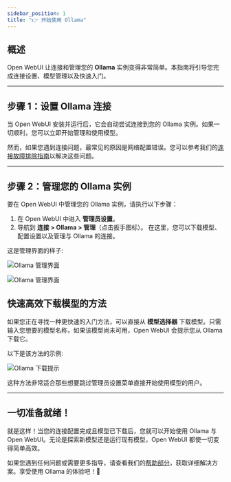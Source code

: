 ```yaml
---
sidebar_position: 1
title: "👉 开始使用 Ollama"
---
```


## 概述

Open WebUI 让连接和管理您的 **Ollama** 实例变得非常简单。本指南将引导您完成连接设置、模型管理以及快速入门。

---

## 步骤 1：设置 Ollama 连接

当 Open WebUI 安装并运行后，它会自动尝试连接到您的 Ollama 实例。如果一切顺利，您可以立即开始管理和使用模型。

然而，如果您遇到连接问题，最常见的原因是网络配置错误。您可以参考我们的[连接故障排除指南](/troubleshooting/connection-error)以解决这些问题。

---

## 步骤 2：管理您的 Ollama 实例

要在 Open WebUI 中管理您的 Ollama 实例，请执行以下步骤：

1. 在 Open WebUI 中进入 **管理员设置**。
2. 导航到 **连接 > Ollama > 管理**（点击扳手图标）。
   在这里，您可以下载模型、配置设置以及管理与 Ollama 的连接。

这是管理界面的样子:

![Ollama 管理界面](/images/getting-started/quick-start/manage-ollama.png)

![Ollama 管理界面](/images/getting-started/quick-start/manage-modal-ollama.png)


## 快速高效下载模型的方法

如果您正在寻找一种更快速的入门方法，可以直接从 **模型选择器** 下载模型。只需输入您想要的模型名称，如果该模型尚未可用，Open WebUI 会提示您从 Ollama 下载它。

以下是该方法的示例:

![Ollama 下载提示](/images/getting-started/quick-start/selector-ollama.png)

这种方法非常适合那些想要跳过管理员设置菜单直接开始使用模型的用户。

---

## 一切准备就绪！

就是这样！当您的连接配置完成且模型已下载后，您就可以开始使用 Ollama 与 Open WebUI。无论是探索新模型还是运行现有模型，Open WebUI 都使一切变得简单高效。

如果您遇到任何问题或需要更多指导，请查看我们的[帮助部分](/troubleshooting)，获取详细解决方案。享受使用 Ollama 的体验吧！🎉